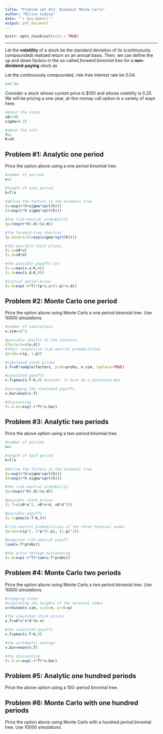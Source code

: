 ```yaml
---
title: "Problem set #11: Binomial Monte Carlo"
author: "Milica Cudina"
date: "`r Sys.Date()`"
output: pdf_document
---
```


```r
knitr::opts_chunk$set(echo = TRUE)
```

---

Let the **volatility** of a stock be the standard deviation of its (continuously compounded) realized return on an annual basis. Then, we can define the up and down factors in the so-called *forward binomial tree* for a **non-dividend-paying** stock as
\begin{equation}
\begin{split}
u & = e^{rh + \sigma\sqrt{h}}\\
d & = e^{rh - \sigma\sqrt{h}}\\
\end{split}
\end{equation}

Let the continuously compounded, risk-free interest rate be $0.04$. 

```r
r=0.04
```


Consider a stock whose current price is \$100 and whose volatility is $0.25$. We will be pricing a one-year, at-the-money call option in a variety of ways here. 

```r
#about the stock
s0=100
sigma=0.25

#about the call
T=1
K=s0
```


## Problem #1: Analytic one period
Price the option above using a one period binomial tree. 

```r
#number of periods
n=1

#length of each period
h=T/n
  
#define the factors in the binomial tree
(u=exp(r*h+sigma*sqrt(h)))
(d=exp(r*h-sigma*sqrt(h)))

#the risk-neutral probability 
(p=(exp(r*h)-d)/(u-d))

#the forward-tree shortcut
(p.dash=1/(1+exp(sigma*sqrt(h))))

#the possible stock prices
(s.u=s0*u)
(s.d=s0*d)

#the possible payoffs are
(v.u=max(s.u-K,0))
(v.d=max(s.d-K,0))

#initial option price
(v.0=exp(-r*T)*(p*v.u+(1-p)*v.d))
```



## Problem #2: Monte Carlo one period
Price the option above using Monte Carlo a one period binomial tree. Use $10000$ simulations. 

```r
#number of simulations
n.sim=10^4

#possible results of the cointoss
(factors=c(u,d))
#their respective risk-neutral probabilities
(probs=c(p, 1-p))

#simulated stock prices
s.T=s0*sample(factors, prob=probs, n.sim, replace=TRUE)

#simulated payoffs
v.T=pmax(s.T-K,0) #caveat: it must be a pointwise max

#averaging the simulated payoffs
v.bar=mean(v.T)

#discounting
(v.0.mc=exp(-r*T)*v.bar)
```

## Problem #3: Analytic two periods
Price the above option using a two-period binomial tree. 

```r
#number of periods
n=2

#length of each period
h=T/n
  
#define the factors in the binomial tree
(u=exp(r*h+sigma*sqrt(h)))
(d=exp(r*h-sigma*sqrt(h)))

#the risk-neutral probability 
(p=(exp(r*h)-d)/(u-d))

#possible stock prices
(s.T=c(s0*u^2, s0*u*d, s0*d^2))

#possible payoffs
(v.T=pmax(s.T-K,0))

#risk-neutral probabilities of the three terminal nodes
(probs=c(p^2, 2*p*(1-p), (1-p)^2))

#expected risk-neutral payoff
(sum(v.T*probs))

#the price through discounting
(v.0=exp(-r*T)*sum(v.T*probs))
```


## Problem #4: Monte Carlo two periods
Price the option above using Monte Carlo a two period binomial tree. Use $10000$ simulations. 

```r
#stepping stone
#simulating the heights of the terminal nodes
x=rbinom(n.sim, size=n, prob=p)

#the simulated stock prices
s.T=s0*u^x*d^(n-x)

#the simulated payoffs
v.T=pmax(s.T-K,0)

#the arithmetic average
v.bar=mean(v.T)

#the discounting
(v.0.mc=exp(-r*T)*v.bar)

```


## Problem #5: Analytic one hundred periods
Price the above option using a $100-$period binomial tree. 


## Problem #6: Monte Carlo with one hundred periods
Price the option above using Monte Carlo with a hundred period binomial tree. Use $10000$ simulations. 

